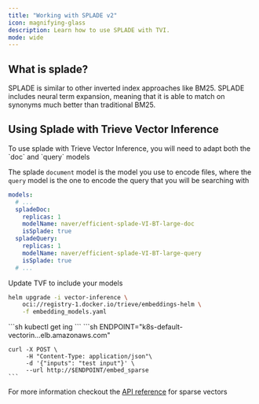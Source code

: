 ```yaml
---
title: "Working with SPLADE v2"
icon: magnifying-glass 
description: Learn how to use SPLADE with TVI.
mode: wide
---
```


## What is splade?

SPLADE is similar to other inverted index approaches like BM25. SPLADE includes neural term expansion, meaning that it is able to match on synonyms much better than traditional BM25.

## Using Splade with Trieve Vector Inference

<Steps>
<Step title="Update embedding_models.yaml">
To use splade with Trieve Vector Inference, you will need to adapt both the `doc` and `query` models

The splade `document` model is the model you use to encode files, where the `query` model is the one to encode the query that you will be searching with

```yaml embedding_models.yaml
models:
  # ...
  spladeDoc:
    replicas: 1
    modelName: naver/efficient-splade-VI-BT-large-doc
    isSplade: true
  spladeQuery:
    replicas: 1
    modelName: naver/efficient-splade-VI-BT-large-query
    isSplade: true
  # ...
```
</Step>

<Step title="Upgrade your TVF cluster">
Update TVF to include your models

```bash
helm upgrade -i vector-inference \
    oci://registry-1.docker.io/trieve/embeddings-helm \
    -f embedding_models.yaml
```
</Step>

<Step title="Get embeddings endpoint">
```sh
kubectl get ing
```
</Step>

<Step title="Make call to generate sparse vector">
    ```sh
    ENDPOINT="k8s-default-vectorin...elb.amazonaws.com"

    curl -X POST \
         -H "Content-Type: application/json"\
         -d '{"inputs": "test input"}' \
         --url http://$ENDPOINT/embed_sparse
    ```

  For more information checkout the [API reference](/vector-inference/embed_sparse) for sparse vectors
</Step>
</Steps>
